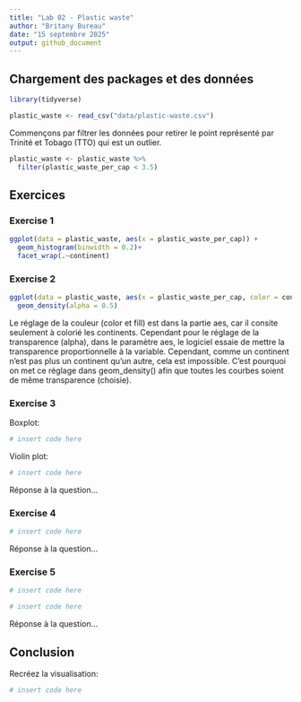 ```yaml
---
title: "Lab 02 - Plastic waste"
author: "Britany Bureau"
date: "15 septembre 2025"
output: github_document
---
```


## Chargement des packages et des données

```r
library(tidyverse) 
```

```r
plastic_waste <- read_csv("data/plastic-waste.csv")
```

Commençons par filtrer les données pour retirer le point représenté par Trinité et Tobago (TTO) qui est un outlier.

```r
plastic_waste <- plastic_waste %>%
  filter(plastic_waste_per_cap < 3.5)
```


## Exercices

### Exercise 1

```r
ggplot(data = plastic_waste, aes(x = plastic_waste_per_cap)) +
  geom_histogram(binwidth = 0.2)+
  facet_wrap(.~continent)
```

### Exercise 2

```r
ggplot(data = plastic_waste, aes(x = plastic_waste_per_cap, color = continent, fill = continent)) +
  geom_density(alpha = 0.5)
```

Le réglage de la couleur (color et fill) est dans la partie aes, car il consite seulement à colorié les continents. Cependant pour le réglage de la transparence (alpha), dans le paramètre aes, le logiciel essaie de mettre la transparence proportionnelle à la variable. Cependant, comme un continent n'est pas plus un continent qu'un autre, cela est impossible. C'est pourquoi on met ce réglage dans geom_density() afin que toutes les courbes soient de même transparence (choisie).  

### Exercise 3

Boxplot:

```r
# insert code here
```

Violin plot:

```r
# insert code here
```

Réponse à la question...

### Exercise 4


```r
# insert code here
```

Réponse à la question...

### Exercise 5


```r
# insert code here
```

```r
# insert code here
```

Réponse à la question...

## Conclusion

Recréez la visualisation:

```r
# insert code here
```
